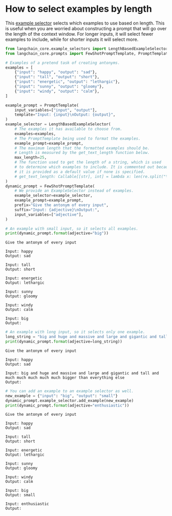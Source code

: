 # How to select examples by length

This [example selector](/oss/javascript/concepts/example_selectors/) selects which examples to use based on length. This is useful when you are worried about constructing a prompt that will go over the length of the context window. For longer inputs, it will select fewer examples to include, while for shorter inputs it will select more.


```python
from langchain_core.example_selectors import LengthBasedExampleSelector
from langchain_core.prompts import FewShotPromptTemplate, PromptTemplate

# Examples of a pretend task of creating antonyms.
examples = [
    {"input": "happy", "output": "sad"},
    {"input": "tall", "output": "short"},
    {"input": "energetic", "output": "lethargic"},
    {"input": "sunny", "output": "gloomy"},
    {"input": "windy", "output": "calm"},
]

example_prompt = PromptTemplate(
    input_variables=["input", "output"],
    template="Input: {input}\nOutput: {output}",
)
example_selector = LengthBasedExampleSelector(
    # The examples it has available to choose from.
    examples=examples,
    # The PromptTemplate being used to format the examples.
    example_prompt=example_prompt,
    # The maximum length that the formatted examples should be.
    # Length is measured by the get_text_length function below.
    max_length=25,
    # The function used to get the length of a string, which is used
    # to determine which examples to include. It is commented out because
    # it is provided as a default value if none is specified.
    # get_text_length: Callable[[str], int] = lambda x: len(re.split("\n| ", x))
)
dynamic_prompt = FewShotPromptTemplate(
    # We provide an ExampleSelector instead of examples.
    example_selector=example_selector,
    example_prompt=example_prompt,
    prefix="Give the antonym of every input",
    suffix="Input: {adjective}\nOutput:",
    input_variables=["adjective"],
)
```


```python
# An example with small input, so it selects all examples.
print(dynamic_prompt.format(adjective="big"))
```
```output
Give the antonym of every input

Input: happy
Output: sad

Input: tall
Output: short

Input: energetic
Output: lethargic

Input: sunny
Output: gloomy

Input: windy
Output: calm

Input: big
Output:
```

```python
# An example with long input, so it selects only one example.
long_string = "big and huge and massive and large and gigantic and tall and much much much much much bigger than everything else"
print(dynamic_prompt.format(adjective=long_string))
```
```output
Give the antonym of every input

Input: happy
Output: sad

Input: big and huge and massive and large and gigantic and tall and much much much much much bigger than everything else
Output:
```

```python
# You can add an example to an example selector as well.
new_example = {"input": "big", "output": "small"}
dynamic_prompt.example_selector.add_example(new_example)
print(dynamic_prompt.format(adjective="enthusiastic"))
```
```output
Give the antonym of every input

Input: happy
Output: sad

Input: tall
Output: short

Input: energetic
Output: lethargic

Input: sunny
Output: gloomy

Input: windy
Output: calm

Input: big
Output: small

Input: enthusiastic
Output:
```

```python

```
